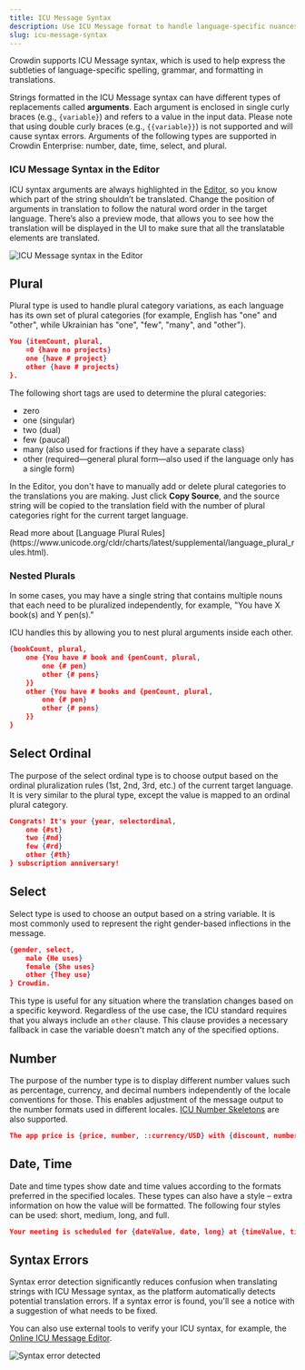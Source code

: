 ```yaml
---
title: ICU Message Syntax
description: Use ICU Message format to handle language-specific nuances
slug: icu-message-syntax
---
```



Crowdin supports ICU Message syntax, which is used to help express the subtleties of language-specific spelling, grammar, and formatting in translations.

Strings formatted in the ICU Message syntax can have different types of replacements called **arguments**.
Each argument is enclosed in single curly braces (e.g., `{variable}`) and refers to a value in the input data. Please note that using double curly braces (e.g., `{{variable}}`) is not supported and will cause syntax errors. Arguments of the following types are supported in Crowdin Enterprise: number, date, time, select, and plural.

### ICU Message Syntax in the Editor

ICU syntax arguments are always highlighted in the [Editor](/online-editor/), so you know which part of the string shouldn’t be translated.
Change the position of arguments in translation to follow the natural word order in the target language.
There’s also a preview mode, that allows you to see how the translation will be displayed in the UI to make sure that all the translatable elements are translated.

<Image src={icuEditor} alt="ICU Message syntax in the Editor" />

<LinkCard
  title="The Ultimate Guide to ICU Message Format"
  description="This article will cover the ICU i18n and ICU message format basics, and how Crowdin handles it."
  href="https://crowdin.com/blog/2022/04/13/icu-guide"
  target="_blank"
/>

## Plural

Plural type is used to handle plural category variations, as each language has its own set of plural categories (for example, English has "one" and "other", while Ukrainian has "one", "few", "many", and "other").

```json
You {itemCount, plural,
    =0 {have no projects}
    one {have # project}
    other {have # projects}
}.
```

The following short tags are used to determine the plural categories:

- zero
- one (singular)
- two (dual)
- few (paucal)
- many (also used for fractions if they have a separate class)
- other (required—general plural form—also used if the language only has a single form)

In the Editor, you don't have to manually add or delete plural categories to the translations you are making.
Just click **Copy Source**, and the source string will be copied to the translation field with the number of plural categories right for the current target language.

<ReadMore>
  Read more about [Language Plural Rules](https://www.unicode.org/cldr/charts/latest/supplemental/language_plural_rules.html).
</ReadMore>

### Nested Plurals

In some cases, you may have a single string that contains multiple nouns that each need to be pluralized independently, for example, "You have X book(s) and Y pen(s)."

ICU handles this by allowing you to nest plural arguments inside each other.

```json
{bookCount, plural,
    one {You have # book and {penCount, plural,
        one {# pen}
        other {# pens}
    }}
    other {You have # books and {penCount, plural,
        one {# pen}
        other {# pens}
    }}
}
```

## Select Ordinal

The purpose of the select ordinal type is to choose output based on the ordinal pluralization rules (1st, 2nd, 3rd, etc.) of the current target language. It is very similar to the plural type, except the value is mapped to an ordinal plural category.

```json
Congrats! It's your {year, selectordinal,
    one {#st}
    two {#nd}
    few {#rd}
    other {#th}
} subscription anniversary!
```

## Select

Select type is used to choose an output based on a string variable. It is most commonly used to represent the right gender-based inflections in the message.

```json
{gender, select,
    male {He uses}
    female {She uses}
    other {They use}
} Crowdin.
```

This type is useful for any situation where the translation changes based on a specific keyword. Regardless of the use case, the ICU standard requires that you always include an `other` clause. This clause provides a necessary fallback in case the variable doesn't match any of the specified options.

## Number

The purpose of the number type is to display different number values such as percentage,
currency, and decimal numbers independently of the locale conventions for those.
This enables adjustment of the message output to the number formats used in different locales. [ICU Number Skeletons](https://unicode-org.github.io/icu/userguide/format_parse/numbers/skeletons.html) are also supported.

```json wrap
The app price is {price, number, ::currency/USD} with {discount, number, percent} discount.
```

## Date, Time

Date and time types show date and time values according to the formats preferred in the specified locales.
These types can also have a style &ndash; extra information on how the value will be formatted.
The following four styles can be used: short, medium, long, and full.

```json wrap
Your meeting is scheduled for {dateValue, date, long} at {timeValue, time, short} AM.
```

## Syntax Errors

Syntax error detection significantly reduces confusion when translating strings with ICU Message syntax,
as the platform automatically detects potential translation errors.
If a syntax error is found, you'll see a notice with a suggestion of what needs to be fixed.

You can also use external tools to verify your ICU syntax, for example, the [Online ICU Message Editor](https://format-message.github.io/icu-message-format-for-translators/editor.html).

<Image src={icuSyntaxError} alt="Syntax error detected" />
